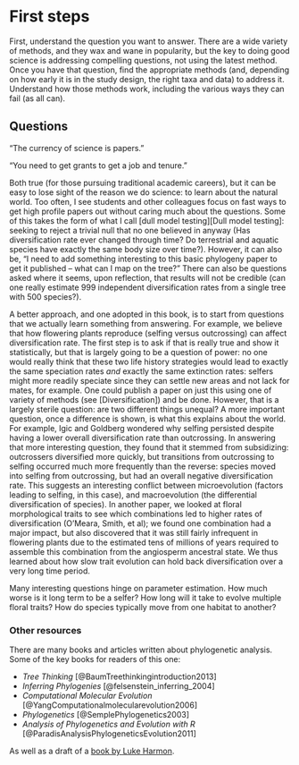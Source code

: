 # First steps

First, understand the question you want to answer. There are a wide variety of methods, and they wax and wane in popularity, but the key to doing good science is addressing compelling questions, not using the latest method. Once you have that question, find the appropriate methods (and, depending on how early it is in the study design, the right taxa and data) to address it. Understand how those methods work, including the various ways they can fail (as all can).

## Questions

"The currency of science is papers."

"You need to get grants to get a job and tenure."

Both true (for those pursuing traditional academic careers), but it can be easy to lose sight of the reason we do science: to learn about the natural world. Too often, I see students and other colleagues focus on fast ways to get high profile papers out without caring much about the questions. Some of this takes the form of what I call [dull model testing][Dull model testing]: seeking to reject a trivial null that no one believed in anyway (Has diversification rate ever changed through time? Do terrestrial and aquatic species have exactly the same body size over time?). However, it can also be, "I need to add something interesting to this basic phylogeny paper to get it published -- what can I map on the tree?" There can also be questions asked where it seems, upon reflection, that results will not be credible (can one really estimate 999 independent diversification rates from a single tree with 500 species?).

A better approach, and one adopted in this book, is to start from questions that we actually learn something from answering. For example, we believe that how flowering plants reproduce (selfing versus outcrossing) can affect diversification rate. The first step is to ask if that is really true and show it statistically, but that is largely going to be a question of power: no one would really think that these two life history strategies would lead to exactly the same speciation rates *and* exactly the same extinction rates: selfers might more readily speciate since they can settle new areas and not lack for mates, for example. One could publish a paper on just this using one of variety of methods (see [Diversification]) and be done. However, that is a largely sterile question: are two different things unequal? A more important question, once a difference is shown, is what this explains about the world. For example, Igic and Goldberg wondered why selfing persisted despite having a lower overall diversification rate than outcrossing. In answering that more interesting question, they found that it stemmed from subsidizing: outcrossers diversified more quickly, but transitions from outcrossing to selfing occurred much more frequently than the reverse: species moved into selfing from outcrossing, but had an overall negative diversification rate. This suggests an interesting conflict between microevolution (factors leading to selfing, in this case), and macroevolution (the differential diversification of species). In another paper, we looked at floral morphological traits to see which combinations led to higher rates of diversification (O'Meara, Smith, et al); we found one combination had a major impact, but also discovered that it was still fairly infrequent in flowering plants due to the estimated tens of millions of years required to assemble this combination from the angiosperm ancestral state. We thus learned about how slow trait evolution can hold back diversification over a very long time period. 

Many interesting questions hinge on parameter estimation. How much worse is it long term to be a selfer? How long will it take to evolve multiple floral traits? How do species typically move from one habitat to another?

### Other resources

There are many books and articles written about phylogenetic analysis. Some of the key books for readers of this one:

* *Tree Thinking* [@BaumTreethinkingintroduction2013]
* *Inferring Phylogenies*  [@felsenstein_inferring_2004]
* *Computational Molecular Evolution* [@YangComputationalmolecularevolution2006]
* *Phylogenetics* [@SemplePhylogenetics2003]
* *Analysis of Phylogenetics and Evolution with R* [@ParadisAnalysisPhylogeneticsEvolution2011]

As well as a draft of a [book by Luke Harmon](https://lukejharmon.github.io/pcm/chapters/).


